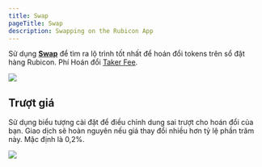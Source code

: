 ```yaml
---
title: Swap
pageTitle: Swap
description: Swapping on the Rubicon App
---
```


Sử dụng **[Swap](https://app.rubicon.finance/swap)** để tìm ra lộ trình tốt nhất để hoán đổi tokens trên sổ đặt hàng Rubicon. Phí Hoán đổi [Taker Fee](/protocol/rubicon-market/fees).

![](</assets/SwapExample.png>)

## Trượt giá

Sử dụng biểu tượng cài đặt để điều chỉnh dung sai trượt cho hoán đổi của bạn. Giao dịch sẽ hoàn nguyên nếu giá thay đổi nhiều hơn tỷ lệ phần trăm này. Mặc định là 0,2%.

![](</assets/Slippage.png>)
